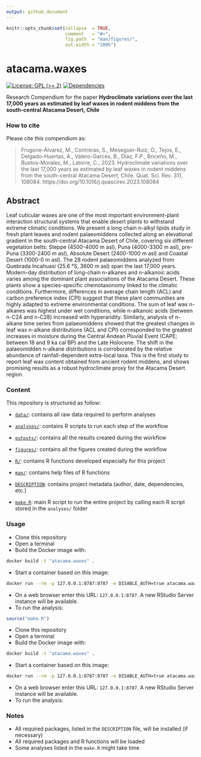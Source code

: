 ```yaml
---
output: github_document
---
```


<!-- README.md is generated from README.Rmd. Please edit that file -->


```r
knitr::opts_chunk$set(collapse  = TRUE,
                      comment   = "#>",
                      fig.path  = "man/figures/",
                      out.width = "100%")
```



# atacama.waxes


<!-- badges: start -->
[![License: GPL (>= 2)](https://img.shields.io/badge/License-GPL%20%28%3E%3D%202%29-blue.svg)](https://choosealicense.com/licenses/gpl-2.0/)
[![Dependencies](https://img.shields.io/badge/dependencies-2/94-green?style=flat)](#)
<!-- badges: end -->


Research Compendium for the paper **Hydroclimate variations over the last 17,000 years as estimated by leaf waxes in rodent middens from the south-central Atacama Desert, Chile**


### How to cite

Please cite this compendium as: 

> Frugone-Álvarez, M., Contreras, S., Meseguer-Ruiz, O., Tejos, E., Delgado-Huertas, A., Valero-Garcés, B., Díaz, F.P., Briceño, M., Bustos-Morales, M., Latorre, C., 2023. Hydroclimate variations over the last 17,000 years as estimated by leaf waxes in rodent middens from the south-central Atacama Desert, Chile. Quat. Sci. Rev. 311, 108084. https://doi.org/10.1016/j.quascirev.2023.108084 

## Abstract
Leaf cuticular waxes are one of the most important environment-plant interaction structural systems that enable desert plants to withstand extreme climatic conditions. We present a long chain n-alkyl lipids study in fresh plant leaves and rodent palaeomiddens collected along an elevational gradient in the south-central Atacama Desert of Chile, covering six different vegetation belts: Steppe (4500-4000 m asl), Puna (4000-3300 m asl), pre-Puna (3300-2400 m asl), Absolute Desert (2400-1000 m asl) and Coastal Desert (1000-0 m asl). The 28 rodent palaeomiddens analyzed from Quebrada Incahuasi (25.6 °S, 3600 m asl) span the last 17,000 years. Modern-day distribution of long-chain n-alkanes and n-alkanoic acids varies among the dominant plant associations of the Atacama Desert. These plants show a species-specific chemotaxonomy linked to the climatic conditions. Furthermore, differences in average chain length (ACL) and carbon preference index (CPI) suggest that these plant communities are highly adapted to extreme environmental conditions. The sum of leaf wax n-alkanes was highest under wet conditions, while n-alkanoic acids (between n-C24 and n-C28) increased with hyperaridity. Similarly, analysis of n-alkane time series from palaeomiddens showed that the greatest changes in leaf wax n-alkane distributions (ACL and CPI) corresponded to the greatest increases in moisture during the Central Andean Pluvial Event (CAPE; between 18 and 9 ka cal BP) and the Late Holocene. The shift in the palaeomidden n-alkane distributions is corroborated by the relative abundance of rainfall-dependent extra-local taxa. This is the first study to report leaf wax content obtained from ancient rodent middens, and shows promising results as a robust hydroclimate proxy for the Atacama Desert region.


### Content

This repository is structured as follow:

- [`data/`](https://github.com/mat1506/atacama.waxes/tree/master/data):
contains all raw data required to perform analyses

- [`analyses/`](https://github.com/mat1506/atacama.waxes/tree/master/analyses/):
contains R scripts to run each step of the workflow

- [`outputs/`](https://github.com/mat1506/atacama.waxes/tree/master/outputs):
contains all the results created during the workflow

- [`figures/`](https://github.com/mat1506/atacama.waxes/tree/master/figures):
contains all the figures created during the workflow

- [`R/`](https://github.com/mat1506/atacama.waxes/tree/master/R):
contains R functions developed especially for this project

- [`man/`](https://github.com/mat1506/atacama.waxes/tree/master/man):
contains help files of R functions

- [`DESCRIPTION`](https://github.com/mat1506/atacama.waxes/tree/master/DESCRIPTION):
contains project metadata (author, date, dependencies, etc.)

- [`make.R`](https://github.com/mat1506/atacama.waxes/tree/master/make.R):
main R script to run the entire project by calling each R script stored in the `analyses/` folder



### Usage

- Clone this repository
- Open a terminal
- Build the Docker image with:

```sh
docker build -t "atacama.waxes" .
```

- Start a container based on this image:

```sh
docker run --rm -p 127.0.0.1:8787:8787 -e DISABLE_AUTH=true atacama.waxes
```

- On a web browser enter this URL: `127.0.0.1:8787`. A new RStudio Server
instance will be available.
- To run the analysis:

```r
source("make.R")
```


- Clone this repository
- Open a terminal
- Build the Docker image with:

```sh
docker build -t "atacama.waxes" .
```

- Start a container based on this image:

```sh
docker run --rm -p 127.0.0.1:8787:8787 -e DISABLE_AUTH=true atacama.waxes
```

- On a web browser enter this URL: `127.0.0.1:8787`. A new RStudio Server
instance will be available.
- To run the analysis:




### Notes

- All required packages, listed in the `DESCRIPTION` file, will be installed (if necessary)
- All required packages and R functions will be loaded
- Some analyses listed in the `make.R` might take time
